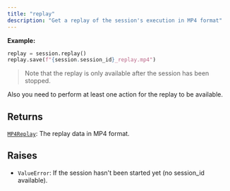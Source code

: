 ```yaml
---
title: "replay"
description: "Get a replay of the session's execution in MP4 format"
---
```




**Example:**
```python
replay = session.replay()
replay.save(f"{session.session_id}_replay.mp4")
```

> Note that the replay is only available after the session has been stopped.

Also you need to perform at least one action for the replay to be available.



## Returns

[`MP4Replay`](/sdk-reference/misc/mp4replay): The replay data in MP4 format.

## Raises

- `ValueError`: If the session hasn't been started yet (no session_id available).
